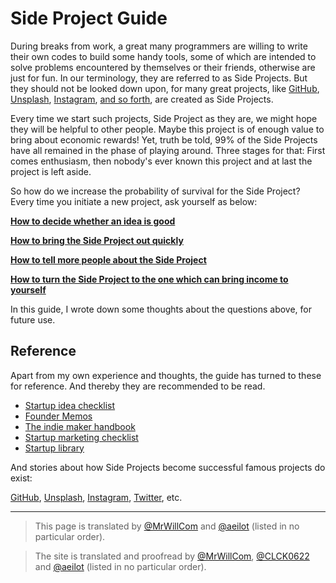 # Side Project Guide

During breaks from work, a great many programmers are willing to write their own codes to build some handy tools, some of which are intended to solve problems encountered by themselves or their friends, otherwise are just for fun. In our terminology, they are referred to as Side Projects. But they should not be looked down upon, for many great projects, like [GitHub](https://gist.github.com/defunkt/6443), 
[Unsplash](https://medium.com/who-what-why/how-side-projects-saved-our-startup-a83a80f3b3ae), [Instagram](https://www.molfar.io/blog/2020/side-projects), [and so forth](https://www.molfar.io/blog/2020/side-projects), are created as Side Projects.

Every time we start such projects, Side Project as they are, we might hope they will be helpful to other people. Maybe this project is of enough value to bring about economic rewards! Yet, truth be told, 99% of the Side Projects have all remained in the phase of playing around. Three stages for that: First comes enthusiasm, then nobody's ever known this project and at last the project is left aside.

So how do we increase the probability of survival for the Side Project? Every time you initiate a new project, ask yourself as below:

[**How to decide whether an idea is good**](/idea)

[**How to bring the Side Project out quickly**](/build)

[**How to tell more people about the Side Project**](/getting-users)

[**How to turn the Side Project to the one which can bring income to yourself**](/making-money)

In this guide, I wrote down some thoughts about the questions above, for future use.

## Reference

Apart from my own experience and thoughts, the guide has turned to these for reference. And thereby they are recommended to be read. 

- [Startup idea checklist](https://www.defmacro.org/2019/03/26/startup-checklist.html)
- [Founder Memos](https://www.julian.capital/)
- [The indie maker handbook](https://readmake.com)
- [Startup marketing checklist](https://github.com/draftdev/startup-marketing-checklist/blob/master/marketing-checklist.md)
- [Startup library](https://startuplibrary.co/)

And stories about how Side Projects become successful famous projects do exist:

[GitHub](https://gist.github.com/defunkt/6443), 
[Unsplash](https://medium.com/who-what-why/how-side-projects-saved-our-startup-a83a80f3b3ae), 
[Instagram](https://www.molfar.io/blog/2020/side-projects), [Twitter](https://www.molfar.io/blog/2020/side-projects), etc.

---
> This page is translated by [@MrWillCom](https://github.com/MrWillCom) and [@aeilot](https://github.com/aeilot) (listed in no particular order).

> The site is translated and proofread by [@MrWillCom](https://github.com/MrWillCom), [@CLCK0622](https://github.com/CLCK0622) and [@aeilot](https://github.com/aeilot) (listed in no particular order).
